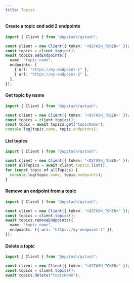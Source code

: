 ---
title: Topics
---

#### Create a topic and add 2 endpoints

```typescript
import { Client } from "@upstash/qstash";

const client = new Client({ token: "<QSTASH_TOKEN>" });
const topics = client.topics();
await topics.addEndpoints({
  name: "topic_name",
  endpoints: [
    { url: "https://my-endpoint-1" },
    { url: "https://my-endpoint-2" },
  ],
});
```

#### Get topic by name

```typescript
import { Client } from "@upstash/qstash";

const client = new Client({ token: "<QSTASH_TOKEN>" });
const topics = client.topics();
const topic = await topics.get("topicName");
console.log(topic.name, topic.endpoints);
```

#### List topics

```typescript
import { Client } from "@upstash/qstash";

const client = new Client({ token: "<QSTASH_TOKEN>" });
const allTopics = await client.topics.list();
for (const topic of allTopics) {
  console.log(topic.name, topic.endpoints);
}
```

#### Remove an endpoint from a topic

```typescript
import { Client } from "@upstash/qstash";

const client = new Client({ token: "<QSTASH_TOKEN>" });
const topics = client.topics();
await topics.removeEndpoints({
  name: "topic_name",
  endpoints: [{ url: "https://my-endpoint-1" }],
});
```

#### Delete a topic

```typescript
import { Client } from "@upstash/qstash";

const client = new Client({ token: "<QSTASH_TOKEN>" });
const topics = client.topics();
await topics.delete("topicName");
```

